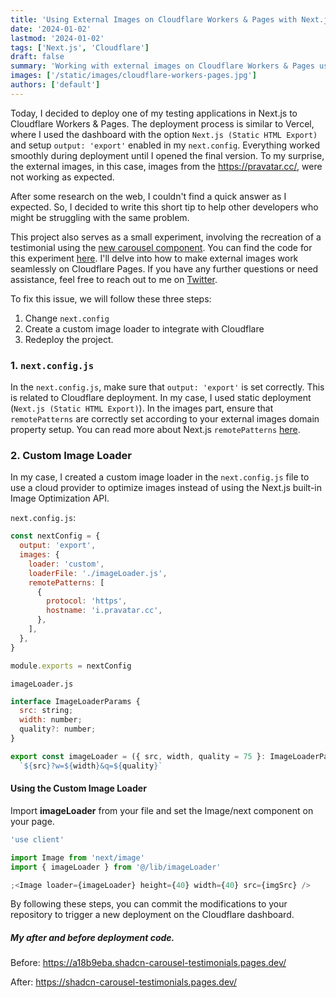 ```yaml
---
title: 'Using External Images on Cloudflare Workers & Pages with Next.js'
date: '2024-01-02'
lastmod: '2024-01-02'
tags: ['Next.js', 'Cloudflare']
draft: false
summary: 'Working with external images on Cloudflare Workers & Pages using a custo loader from NextJS'
images: ['/static/images/cloudflare-workers-pages.jpg']
authors: ['default']
---
```


Today, I decided to deploy one of my testing applications in Next.js to Cloudflare Workers & Pages. The deployment process is similar to Vercel, where I used the dashboard with the option `Next.js (Static HTML Export)` and setup `output: 'export'` enabled in my `next.config`. Everything worked smoothly during deployment until I opened the final version. To my surprise, the external images, in this case, images from the https://pravatar.cc/, were not working as expected.

After some research on the web, I couldn't find a quick answer as I expected. So, I decided to write this short tip to help other developers who might be struggling with the same problem.

This project also serves as a small experiment, involving the recreation of a testimonial using the [new carousel component](https://x.com/shadcn/status/1738283281424982488?s=20). You can find the code for this experiment [here](https://github.com/johanguse/shadcn-carousel-testimonials). I'll delve into how to make external images work seamlessly on Cloudflare Pages. If you have any further questions or need assistance, feel free to reach out to me on [Twitter](https://twitter.com/johanguse).

To fix this issue, we will follow these three steps:

1. Change `next.config`
2. Create a custom image loader to integrate with Cloudflare
3. Redeploy the project.

### 1. `next.config.js`

In the `next.config.js`, make sure that `output: 'export'` is set correctly. This is related to Cloudflare deployment. In my case, I used static deployment (`Next.js (Static HTML Export)`). In the images part, ensure that `remotePatterns` are correctly set according to your external images domain property setup. You can read more about Next.js `remotePatterns` [here](https://nextjs.org/docs/pages/api-reference/components/image#remotepatterns).

### 2. Custom Image Loader

In my case, I created a custom image loader in the `next.config.js` file to use a cloud provider to optimize images instead of using the Next.js built-in Image Optimization API.

`next.config.js`:

```js
const nextConfig = {
  output: 'export',
  images: {
    loader: 'custom',
    loaderFile: './imageLoader.js',
    remotePatterns: [
      {
        protocol: 'https',
        hostname: 'i.pravatar.cc',
      },
    ],
  },
}

module.exports = nextConfig
```

`imageLoader.js`

```js
interface ImageLoaderParams {
  src: string;
  width: number;
  quality?: number;
}

export const imageLoader = ({ src, width, quality = 75 }: ImageLoaderParams): string =>
  `${src}?w=${width}&q=${quality}`
```

#### Using the Custom Image Loader

Import **imageLoader** from your file and set the Image/next component on your page.

```js
'use client'

import Image from 'next/image'
import { imageLoader } from '@/lib/imageLoader'

;<Image loader={imageLoader} height={40} width={40} src={imgSrc} />
```

By following these steps, you can commit the modifications to your repository to trigger a new deployment on the Cloudflare dashboard.

##### My after and before deployment code.

Before: https://a18b9eba.shadcn-carousel-testimonials.pages.dev/

After: https://shadcn-carousel-testimonials.pages.dev/
